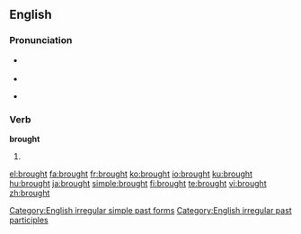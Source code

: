 ==English==

{{rank|however|enough|quite|230|brought|woman|want|home}}

===Pronunciation===
*{{IPA|/'brɔːt/}} {{SAMPA|/'brO:t/}}
*{{audio|en-us-brought.ogg|Audio (US)}}
*{{audio|en-uk-brought.ogg|Audio (UK)}}
*:{{rhymes|ɔːt}}

===Verb===
'''brought'''

# {{past of|[[bring]]}}

[[Category:English irregular simple past forms]]
[[Category:English irregular past participles]]

[[el:brought]]
[[fa:brought]]
[[fr:brought]]
[[ko:brought]]
[[io:brought]]
[[ku:brought]]
[[hu:brought]]
[[ja:brought]]
[[simple:brought]]
[[fi:brought]]
[[te:brought]]
[[vi:brought]]
[[zh:brought]]